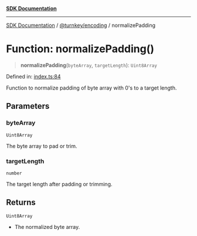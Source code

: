 [**SDK Documentation**](../../../README.mdx)

***

[SDK Documentation](../../../packages.mdx) / [@turnkey/encoding](../README.mdx) / normalizePadding

# Function: normalizePadding()

> **normalizePadding**(`byteArray`, `targetLength`): `Uint8Array`

Defined in: [index.ts:84](https://github.com/tkhq/sdk/blob/078f5423e923fbd1d7fd39440402d7f01d09c3d0/packages/encoding/src/index.ts#L84)

Function to normalize padding of byte array with 0's to a target length.

## Parameters

### byteArray

`Uint8Array`

The byte array to pad or trim.

### targetLength

`number`

The target length after padding or trimming.

## Returns

`Uint8Array`

- The normalized byte array.
